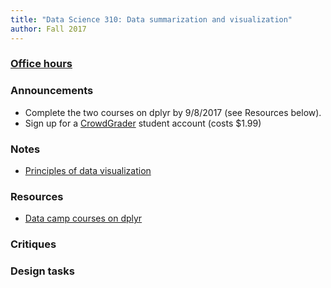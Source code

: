 ```yaml
---
title: "Data Science 310: Data summarization and visualization"
author: Fall 2017
---
```



### [Office hours](Schedule.html)
### Announcements

* Complete the two courses on dplyr by 9/8/2017 (see Resources below).  
* Sign up for a [CrowdGrader](https://www.crowdgrader.org/) student account (costs \$1.99)

### Notes

* [Principles of data visualization](https://www.dropbox.com/s/awpa7c916y6li13/1%20-%20Principles%20of%20data%20visualization.pptx?dl=0)

### Resources

* [Data camp courses on dplyr](https://www.datacamp.com/groups/5fe0c6e4767b9b01bd632c7e85b0d2215d190c61/invite)

### Critiques 


### Design tasks 

